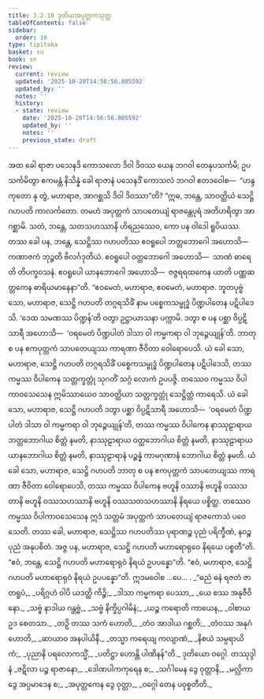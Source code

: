```yaml
---
title: 3.2.10 ဒုတိယအပုတ္တကသုတ္တ
tableOfContents: false
sidebar:
  order: 10
type: tipitaka
basket: su
book: sn
review:
  current: review
  updated: '2025-10-20T14:56:56.805592'
  updated_by: ''
  notes: ''
  history:
  - state: review
    date: '2025-10-20T14:56:56.805592'
    updated_by: ''
    notes: ''
    previous_state: draft
---
```



<DynamicBreadcrumb />


<ReviewStatus review={frontmatter.review} showDetails={true} />

<HypothesisAnnotation frontmatter={frontmatter} />

<Division number="131" book="sn" e="ch" v="18" p="299">

<Paragraph number="706" book="sn">
အထ ခေါ ရာဇာ ပသေနဒိ ကောသလော ဒိဝါ ဒိဝဿ ယေန ဘဂဝါ တေနုပသင်္ကမိ; ဥပသင်္ကမိတွာ ဧကမန္တံ နိသိန္နံ ခေါ ရာဇာနံ ပသေနဒိံ ကောသလံ ဘဂဝါ ဧတဒဝေါစ—  “ဟန္ဒ ကုတော နု တွံ, မဟာရာဇ, အာဂစ္ဆသိ ဒိဝါ ဒိဝဿာ”တိ?
</Paragraph>

<Paragraph number="707" book="sn">
“ဣဓ, ဘန္တေ, သာဝတ္ထိယံ သေဋ္ဌိ ဂဟပတိ ကာလင်္ကတော. တမဟံ အပုတ္တကံ သာပတေယျံ ရာဇန္တေပုရံ အတိဟရိတွာ အာဂစ္ဆာမိ. သတံ, ဘန္တေ, သတသဟဿာနိ ဟိရညဿေဝ, ကော ပန ဝါဒေါ ရူပိယဿ. တဿ ခေါ ပန, ဘန္တေ, သေဋ္ဌိဿ ဂဟပတိဿ ဧဝရူပေါ ဘတ္တဘောဂေါ အဟောသိ—  ကဏာဇကံ ဘုဉ္ဇတိ ဗိလင်္ဂဒုတိယံ. ဧဝရူပေါ ဝတ္ထဘောဂေါ အဟောသိ—  သာဏံ ဓာရေတိ တိပက္ခဝသနံ. ဧဝရူပေါ ယာနဘောဂေါ အဟောသိ—  ဇဇ္ဇရရထကေန ယာတိ ပဏ္ဏဆတ္တကေန ဓာရိယမာနေနာ”တိ.
</Paragraph>

<Paragraph number="708" book="sn">
“ဧဝမေတံ, မဟာရာဇ, ဧဝမေတံ, မဟာရာဇ. ဘူတပုဗ္ဗံ သော, မဟာရာဇ, သေဋ္ဌိ ဂဟပတိ တဂ္ဂရသိခိံ နာမ ပစ္စေကသမ္ဗုဒ္ဓံ ပိဏ္ဍပါတေန ပဋိပါဒေသိ. ‘ဒေထ သမဏဿ ပိဏ္ဍန်’တိ ဝတွာ ဥဋ္ဌာယာသနာ ပက္ကာမိ. ဒတွာ စ ပန ပစ္ဆာ ဝိပ္ပဋိသာရီ အဟောသိ—  ‘ဝရမေတံ ပိဏ္ဍပါတံ ဒါသာ ဝါ ကမ္မကရာ ဝါ ဘုဉ္ဇေယျုန်’တိ. ဘာတု စ ပန ဧကပုတ္တကံ သာပတေယျဿ ကာရဏာ ဇီဝိတာ ဝေါရောပေသိ.
</Paragraph>

<Paragraph number="709" book="sn">
ယံ ခေါ သော, မဟာရာဇ, သေဋ္ဌိ ဂဟပတိ တဂ္ဂရသိခိံ ပစ္စေကသမ္ဗုဒ္ဓံ ပိဏ္ဍပါတေန ပဋိပါဒေသိ, တဿ ကမ္မဿ ဝိပါကေန သတ္တက္ခတ္တုံ သုဂတိံ သဂ္ဂံ လောကံ ဥပပဇ္ဇိ. တဿေဝ ကမ္မဿ ဝိပါကာဝသေသေန ဣမိဿာယေဝ သာဝတ္ထိယာ သတ္တက္ခတ္တုံ သေဋ္ဌိတ္တံ ကာရေသိ. ယံ ခေါ သော, မဟာရာဇ, သေဋ္ဌိ ဂဟပတိ ဒတွာ ပစ္ဆာ ဝိပ္ပဋိသာရီ အဟောသိ—  ‘ဝရမေတံ ပိဏ္ဍပါတံ ဒါသာ ဝါ ကမ္မကရာ ဝါ ဘုဉ္ဇေယျုန်’တိ, တဿ ကမ္မဿ ဝိပါကေန နာဿုဠာရာယ ဘတ္တဘောဂါယ စိတ္တံ နမတိ, နာဿုဠာရာယ ဝတ္ထဘောဂါယ စိတ္တံ နမတိ, နာဿုဠာရာယ ယာနဘောဂါယ စိတ္တံ နမတိ, နာဿုဠာရာနံ ပဉ္စန္နံ ကာမဂုဏာနံ ဘောဂါယ စိတ္တံ နမတိ. ယံ ခေါ သော, မဟာရာဇ, သေဋ္ဌိ ဂဟပတိ ဘာတု စ ပန ဧကပုတ္တကံ သာပတေယျဿ ကာရဏာ ဇီဝိတာ ဝေါရောပေသိ, တဿ ကမ္မဿ ဝိပါကေန ဗဟူနိ ဝဿာနိ ဗဟူနိ ဝဿသတာနိ ဗဟူနိ ဝဿသဟဿာနိ ဗဟူနိ ဝဿသတသဟဿာနိ နိရယေ ပစ္စိတ္ထ. တဿေဝ ကမ္မဿ ဝိပါကာဝသေသေန ဣဒံ သတ္တမံ အပုတ္တကံ သာပတေယျံ ရာဇကောသံ ပဝေသေတိ. တဿ ခေါ, မဟာရာဇ, သေဋ္ဌိဿ ဂဟပတိဿ ပုရာဏဉ္စ ပုညံ ပရိက္ခီဏံ, နဝဉ္စ ပုညံ အနုပစိတံ. အဇ္ဇ ပန, မဟာရာဇ, သေဋ္ဌိ ဂဟပတိ မဟာရောရုဝေ နိရယေ ပစ္စတီ”တိ. “ဧဝံ, ဘန္တေ, သေဋ္ဌိ ဂဟပတိ မဟာရောရုဝံ နိရယံ ဥပပန္နော”တိ. “ဧဝံ, မဟာရာဇ, သေဋ္ဌိ ဂဟပတိ မဟာရောရုဝံ နိရယံ ဥပပန္နော”တိ. ဣဒမဝေါစ …ပေ… .
</Paragraph>

<Paragraph number="710" type="verses" book="sn">
_“ဓညံ ဓနံ ရဇတံ ဇာတရူပံ,_  
_ပရိဂ္ဂဟံ ဝါပိ ယဒတ္ထိ ကိဉ္စိ;_  
_ဒါသာ ကမ္မကရာ ပေဿာ,_  
_ယေ စဿ အနုဇီဝိနော._  

</Paragraph>

<Paragraph number="711" type="verses" book="sn">
_သဗ္ဗံ နာဒါယ ဂန္တဗ္ဗံ,_  
_သဗ္ဗံ နိက္ခိပ္ပဂါမိနံ;_  
_ယဉ္စ ကရောတိ ကာယေန,_  
_ဝါစာယ ဥဒ စေတသာ._  

</Paragraph>

<Paragraph number="712" type="verses" book="sn">
_တဉှိ တဿ သကံ ဟောတိ,_  
_တံဝ အာဒါယ ဂစ္ဆတိ;_  
_တံဝဿ အနုဂံ ဟောတိ,_  
_ဆာယာဝ အနပါယိနီ._  

</Paragraph>

<Paragraph number="713" type="verses" book="sn">
_တသ္မာ ကရေယျ ကလျာဏံ,_  
_နိစယံ သမ္ပရာယိကံ;_  
_ပုညာနိ ပရလောကသ္မိံ,_  
_ပတိဋ္ဌာ ဟောန္တိ ပါဏိနန်”တိ._  


</Paragraph>
</Division>

<Paragraph number="714" type="center" book="sn">
ဒုတိယော ဝဂ္ဂေါ.



</Paragraph>

<Paragraph number="715" type="center" book="sn">
တဿုဒ္ဒါနံ


</Paragraph>

<Paragraph number="716" type="verses" book="sn">
_ဇဋိလာ ပဉ္စ ရာဇာနော,_  
_ဒေါဏပါကကုရေန စ;_  
_သင်္ဂါမေန ဒွေ ဝုတ္တာနိ,_  
_မလ္လိကာ ဒွေ အပ္ပမာဒေန စ;_  
_အပုတ္တကေန ဒွေ ဝုတ္တာ,_  
_ဝဂ္ဂေါ တေန ပဝုစ္စတီတိ._
</Paragraph>